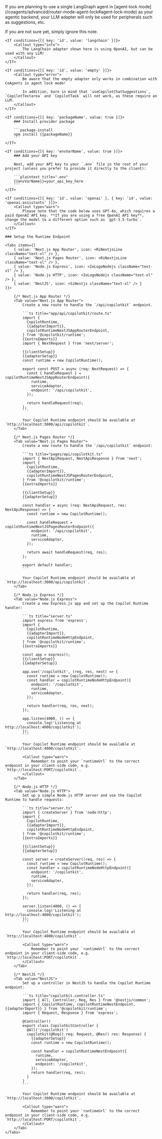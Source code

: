 
<MultiProviderContent providersConfig={quickStartProviders}>
<Callout type="info">
  If you are planning to use a single LangGraph agent in [agent-lock mode](/coagents/advanced/router-mode-agent-lock#agent-lock-mode) as your agentic backend, your LLM adapter will only be used for peripherals such as suggestions, etc.

  If you are not sure yet, simply ignore this note.
</Callout>

    <If conditions={[{ key: 'id', value: 'langchain' }]}>
        <Callout type="info">
            The LangChain adapter shown here is using OpenAI, but can be used with any LLM!
        </Callout>
    </If>

    <If conditions={[{ key: 'id', value: 'empty' }]}>
        <Callout type="error">
            Be aware that the empty adapter only works in combination with CoAgents in agent lock mode!

            In addition, bare in mind that `useCopilotChatSuggestions`, `CopilotTextarea` and `CopilotTask` will not work, as these require an LLM.
        </Callout>
    </If>

    <If conditions={[{ key: 'packageName', value: true }]}>
        ### Install provider package

        ```package-install
        npm install {{packageName}}
        ```
    </If>

    <If conditions={[{ key: 'envVarName', value: true }]}>
        ### Add your API key

        Next, add your API key to your `.env` file in the root of your project (unless you prefer to provide it directly to the client):

        ```plaintext title=".env"
        {{envVarName}}=your_api_key_here
        ```
    </If>

    <If conditions={[{ key: 'id', value: 'openai' }, { key: 'id', value: 'openai-assistants' }]}>
        <Callout type="warn">
            Please note that the code below uses GPT-4o, which requires a paid OpenAI API key. **If you are using a free OpenAI API key**, change the model to a different option such as `gpt-3.5-turbo`.
        </Callout>
    </If>

    ### Setup the Runtime Endpoint

    <Tabs items={[
        { value: 'Next.js App Router', icon: <RiNextjsLine className="text-xl" /> },
        { value: 'Next.js Pages Router', icon: <RiNextjsLine className="text-xl" /> },
        { value: 'Node.js Express', icon: <IoLogoNodejs className="text-xl" /> },
        { value: 'Node.js HTTP', icon: <IoLogoNodejs className="text-xl" /> },
        { value: 'NestJS', icon: <SiNestjs className="text-xl" /> }
    ]}>

        {/* Next.js App Router */}
        <Tab value="Next.js App Router">
            Create a new route to handle the `/api/copilotkit` endpoint.

            ```ts title="app/api/copilotkit/route.ts"
            import {
              CopilotRuntime,
              {{adapterImport}},
              copilotRuntimeNextJSAppRouterEndpoint,
            } from '@copilotkit/runtime';
            {{extraImports}}
            import { NextRequest } from 'next/server';

            {{clientSetup}}
            {{adapterSetup}}
            const runtime = new CopilotRuntime();

            export const POST = async (req: NextRequest) => {
              const { handleRequest } = copilotRuntimeNextJSAppRouterEndpoint({
                runtime,
                serviceAdapter,
                endpoint: '/api/copilotkit',
              });

              return handleRequest(req);
            };
            ```

            Your Copilot Runtime endpoint should be available at `http://localhost:3000/api/copilotkit`.
        </Tab>

        {/* Next.js Pages Router */}
        <Tab value="Next.js Pages Router">
            Create a new route to handle the `/api/copilotkit` endpoint:

            ```ts title="pages/api/copilotkit.ts"
            import { NextApiRequest, NextApiResponse } from 'next';
            import {
              CopilotRuntime,
              {{adapterImport}},
              copilotRuntimeNextJSPagesRouterEndpoint,
            } from '@copilotkit/runtime';
            {{extraImports}}

            {{clientSetup}}
            {{adapterSetup}}

            const handler = async (req: NextApiRequest, res: NextApiResponse) => {
              const runtime = new CopilotRuntime();

              const handleRequest = copilotRuntimeNextJSPagesRouterEndpoint({
                endpoint: '/api/copilotkit',
                runtime,
                serviceAdapter,
              });

              return await handleRequest(req, res);
            };

            export default handler;
            ```

            Your Copilot Runtime endpoint should be available at `http://localhost:3000/api/copilotkit`.
        </Tab>

        {/* Node.js Express */}
        <Tab value="Node.js Express">
            Create a new Express.js app and set up the Copilot Runtime handler:

            ```ts title="server.ts"
            import express from 'express';
            import {
              CopilotRuntime,
              {{adapterImport}},
              copilotRuntimeNodeHttpEndpoint,
            } from '@copilotkit/runtime';
            {{extraImports}}

            const app = express();
            {{clientSetup}}
            {{adapterSetup}}

            app.use('/copilotkit', (req, res, next) => {
              const runtime = new CopilotRuntime();
              const handler = copilotRuntimeNodeHttpEndpoint({
                endpoint: '/copilotkit',
                runtime,
                serviceAdapter,
              });

              return handler(req, res, next);
            });

            app.listen(4000, () => {
              console.log('Listening at http://localhost:4000/copilotkit');
            });
            ```

            Your Copilot Runtime endpoint should be available at `http://localhost:4000/copilotkit`.

            <Callout type="warn">
                Remember to point your `runtimeUrl` to the correct endpoint in your client-side code, e.g. `http://localhost:PORT/copilotkit`.
            </Callout>
        </Tab>

        {/* Node.js HTTP */}
        <Tab value="Node.js HTTP">
            Set up a simple Node.js HTTP server and use the Copilot Runtime to handle requests:

            ```ts title="server.ts"
            import { createServer } from 'node:http';
            import {
              CopilotRuntime,
              {{adapterImport}},
              copilotRuntimeNodeHttpEndpoint,
            } from '@copilotkit/runtime';
            {{extraImports}}

            {{clientSetup}}
            {{adapterSetup}}

            const server = createServer((req, res) => {
              const runtime = new CopilotRuntime();
              const handler = copilotRuntimeNodeHttpEndpoint({
                endpoint: '/copilotkit',
                runtime,
                serviceAdapter,
              });

              return handler(req, res);
            });

            server.listen(4000, () => {
              console.log('Listening at http://localhost:4000/copilotkit');
            });
            ```

            Your Copilot Runtime endpoint should be available at `http://localhost:4000/copilotkit`.

            <Callout type="warn">
                Remember to point your `runtimeUrl` to the correct endpoint in your client-side code, e.g. `http://localhost:PORT/copilotkit`.
            </Callout>
        </Tab>

        {/* NestJS */}
        <Tab value="NestJS">
            Set up a controller in NestJS to handle the Copilot Runtime endpoint:

            ```ts title="copilotkit.controller.ts"
            import { All, Controller, Req, Res } from '@nestjs/common';
            import { CopilotRuntime, copilotRuntimeNestEndpoint, {{adapterImport}} } from '@copilotkit/runtime';
            import { Request, Response } from 'express';

            @Controller()
            export class CopilotkitController {
              @All('/copilotkit')
              copilotkit(@Req() req: Request, @Res() res: Response) {
                {{adapterSetup}}
                const runtime = new CopilotRuntime();

                const handler = copilotRuntimeNestEndpoint({
                  runtime,
                  serviceAdapter,
                  endpoint: '/copilotkit',
                });
                return handler(req, res);
              }
            }
            ```

            Your Copilot Runtime endpoint should be available at `http://localhost:3000/copilotkit`.

            <Callout type="warn">
                Remember to point your `runtimeUrl` to the correct endpoint in your client-side code, e.g. `http://localhost:PORT/copilotkit`.
            </Callout>
        </Tab>
    </Tabs>
</MultiProviderContent>
